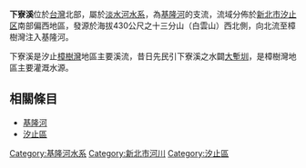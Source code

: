 {{Infobox river
| river_name = 下寮溪
| native_name =  
| other_name = 
| etymology =
| image_name = 
| image_size =
| caption    = 
| origin     = 十三分山（白雲山）西北側
| mouth      = 樟樹灣
| progression = [[基隆河|基隆河]]
| basin_countries =
| location   = [[新北市|新北市]][[汐止區|汐止區]]
| length     = 
| elevation  = {{convert|430|m|}}
| mouth_elevation =
| discharge  =
| watershed  =  
| left_tribs =
| right_tribs =
}}
'''下寮溪'''位於[[台灣|台灣]]北部，屬於[[淡水河|淡水河]][[水系|水系]]，為[[基隆河|基隆河]]的支流，流域分佈於[[新北市|新北市]][[汐止区|汐止区]]南部偏西地區，發源於海拔430公尺之十三分山（白雲山）西北側，向北流至樟樹灣注入基隆河。

下寮溪是汐止[[樟樹灣|樟樹灣]]地區主要溪流，昔日先民引下寮溪之水闢[[大塹圳|大塹圳]]，是樟樹灣地區主要灌溉水源。

== 相關條目 ==
*[[基隆河|基隆河]]
*[[汐止區|汐止區]]

{{淡水河}}

[[Category:基隆河水系|Category:基隆河水系]]
[[Category:新北市河川|Category:新北市河川]]
[[Category:汐止區|Category:汐止區]]